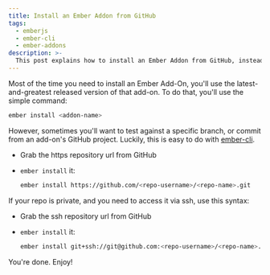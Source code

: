```yaml
---
title: Install an Ember Addon from GitHub
tags:
  - emberjs
  - ember-cli
  - ember-addons
description: >-
  This post explains how to install an Ember Addon from GitHub, instead of a versioned release from NPM.
---
```



Most of the time you need to install an Ember Add-On, you'll use the latest-and-greatest released version of that
add-on. To do that, you'll use the simple command:

```bash
ember install <addon-name>
```

However, sometimes you'll want to test against a specific branch, or commit from an add-on's GitHub project. Luckily,
this is easy to do with [ember-cli](ember-cli.com).

- Grab the https repository url from GitHub

<MdxImage src={CopyRepoUrl} alt="" />

- `ember install` it:

  ```bash
  ember install https://github.com/<repo-username>/<repo-name>.git
  ```

If your repo is private, and you need to access it via ssh, use this syntax:

- Grab the ssh repository url from GitHub

  <MdxImage src={CopySshRepo} alt="" />

- `ember install` it:

  ```bash
  ember install git+ssh://git@github.com:<repo-username>/<repo-name>.git#<optional-branch>
  ```

You're done. Enjoy!
